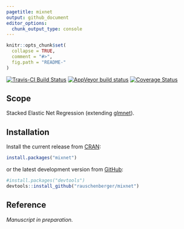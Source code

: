 ```yaml
---
pagetitle: mixnet
output: github_document
editor_options: 
  chunk_output_type: console
---
```


<!-- Modify xxx.Rmd, not xxx.md! -->

```r
knitr::opts_chunk$set(
  collapse = TRUE,
  comment = "#>",
  fig.path = "README-"
)
```

[![Travis-CI Build Status](https://travis-ci.org/rauschenberger/mixnet.svg)](https://travis-ci.org/rauschenberger/mixnet)
[![AppVeyor build status](https://ci.appveyor.com/api/projects/status/github/rauschenberger/mixnet?svg=true)](https://ci.appveyor.com/project/rauschenberger/mixnet)
[![Coverage Status](https://codecov.io/github/rauschenberger/mixnet/coverage.svg?branch=master)](https://codecov.io/github/rauschenberger/mixnet)

## Scope

Stacked Elastic Net Regression (extending [glmnet](https://CRAN.R-project.org/package=glmnet)).

## Installation

Install the current release from [CRAN](https://CRAN.R-project.org/package=mixnet):

```r
install.packages("mixnet")
```

or the latest development version from [GitHub](https://github.com/rauschenberger/mixnet):

```r
#install.packages("devtools")
devtools::install_github("rauschenberger/mixnet")
```

## Reference

*Manuscript in preparation.*
